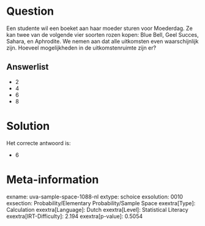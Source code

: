 Question
========

Een studente wil een boeket aan haar moeder sturen voor Moederdag. Ze
kan twee van de volgende vier soorten rozen kopen: Blue Bell, Geel
Succes, Sahara, en Aphrodite. We nemen aan dat alle uitkomsten even
waarschijnlijk zijn. Hoeveel mogelijkheden in de uitkomstenruimte zijn
er?

Answerlist
----------

* 2
* 4
* 6
* 8

Solution
========

Het correcte antwoord is: 

* 6

Meta-information
================
exname: uva-sample-space-1088-nl
extype: schoice
exsolution: 0010
exsection: Probability/Elementary Probability/Sample Space
exextra[Type]: Calculation
exextra[Language]: Dutch
exextra[Level]: Statistical Literacy
exextra[IRT-Difficulty]: 2.194
exextra[p-value]: 0.5054
